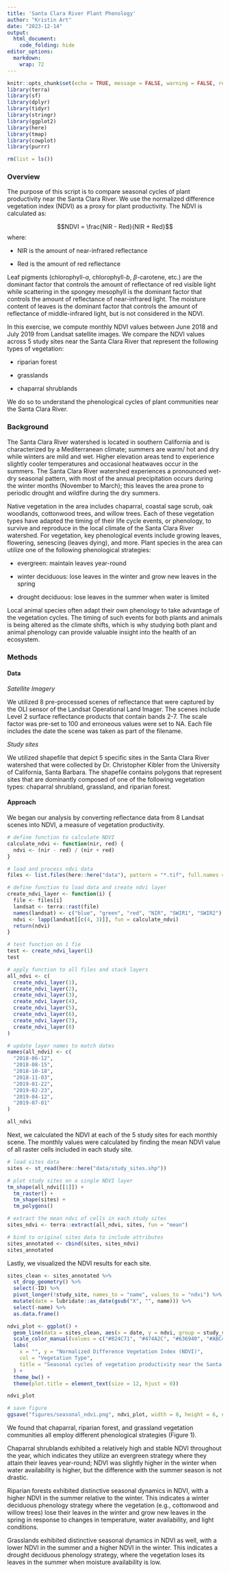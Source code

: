 ```yaml
---
title: 'Santa Clara River Plant Phenology'
author: "Kristin Art"
date: "2023-12-14"
output:   
  html_document:
    code_folding: hide
editor_options: 
  markdown: 
    wrap: 72
---
```


```r
knitr::opts_chunk$set(echo = TRUE, message = FALSE, warning = FALSE, results = FALSE)
library(terra)
library(sf)
library(dplyr)
library(tidyr)
library(stringr)
library(ggplot2)
library(here)
library(tmap)
library(cowplot)
library(purrr)

rm(list = ls())
```

### Overview

The purpose of this script is to compare seasonal cycles of plant
productivity near the Santa Clara River. We use the normalized
difference vegetation index (NDVI) as a proxy for plant productivity.
The NDVI is calculated as:

$$NDVI = \frac{NIR - Red}{NIR + Red}$$ where:

-   NIR is the amount of near-infrared reflectance

-   Red is the amount of red reflectance

Leaf pigments (chlorophyll-*a*, chlorophyll-*b*, $\beta$-carotene, etc.)
are the dominant factor that controls the amount of reflectance of red
visible light while scattering in the spongey mesophyll is the dominant
factor that controls the amount of reflectance of near-infrared light.
The moisture content of leaves is the dominant factor that controls the
amount of reflectance of middle-infrared light, but is not considered in
the NDVI.

In this exercise, we compute monthly NDVI values between June 2018 and
July 2019 from Landsat satellite images. We compare the NDVI values
across 5 study sites near the Santa Clara River that represent the
following types of vegetation:

-   riparian forest

-   grasslands

-   chaparral shrublands

We do so to understand the phenological cycles of plant communities near
the Santa Clara River.

### Background

The Santa Clara River watershed is located in southern California and is
characterized by a Mediterranean climate; summers are warm/ hot and dry
while winters are mild and wet. Higher elevation areas tend to
experience slightly cooler temperatures and occasional heatwaves occur
in the summers. The Santa Clara River watershed experiences a pronounced
wet-dry seasonal pattern, with most of the annual precipitation occurs
during the winter months (November to March); this leaves the area prone
to periodic drought and wildfire during the dry summers.

Native vegetation in the area includes chaparral, coastal sage scrub,
oak woodlands, cottonwood trees, and willow trees. Each of these
vegetation types have adapted the timing of their life cycle events, or
phenology, to survive and reproduce in the local climate of the Santa
Clara River watershed. For vegetation, key phenological events include
growing leaves, flowering, senescing (leaves dying), and more. Plant
species in the area can utilize one of the following phenological
strategies:

-   evergreen: maintain leaves year-round

-   winter deciduous: lose leaves in the winter and grow new leaves in
    the spring

-   drought deciduous: lose leaves in the summer when water is limited

Local animal species often adapt their own phenology to take advantage
of the vegetation cycles. The timing of such events for both plants and
animals is being altered as the climate shifts, which is why studying
both plant and animal phenology can provide valuable insight into the
health of an ecosystem.

### Methods

#### Data

*Satellite Imagery* 

We utilized 8 pre-processed scenes of reflectance
that were captured by the OLI sensor of the Landsat Operational Land
Imager. The scenes include Level 2 surface reflectance products that
contain bands 2-7. The scale factor was pre-set to 100 and erroneous
values were set to NA. Each file includes the date the scene was taken
as part of the filename.

*Study sites*

We utilized shapefile that depict 5 specific sites in the Santa Clara River watershed that were collected by Dr. Christopher Kibler from the University of California, Santa Barbara. The shapefile contains polygons that represent sites that are dominantly composed of one of the following vegetation types: chaparral shrubland, grassland, and riparian forest. 

#### Approach
We began our analysis by converting reflectance data from 8 Landsat scenes into NDVI, a measure of vegetation productivity.

```r
# define function to calculate NDVI
calculate_ndvi <- function(nir, red) {
  ndvi <- (nir - red) / (nir + red)
}

# load and process ndvi data
files <- list.files(here::here("data"), pattern = "*.tif", full.names = TRUE)

# define function to load data and create ndvi layer
create_ndvi_layer <- function(i) {
  file <- files[i]
  landsat <- terra::rast(file)
  names(landsat) <- c("blue", "green", "red", "NIR", "SWIR1", "SWIR2")
  ndvi <- lapp(landsat[[c(4, 3)]], fun = calculate_ndvi)
  return(ndvi)
}

# test function on 1 fie
test <- create_ndvi_layer(1)
test

# apply function to all files and stack layers
all_ndvi <- c(
  create_ndvi_layer(1),
  create_ndvi_layer(2),
  create_ndvi_layer(3),
  create_ndvi_layer(4),
  create_ndvi_layer(5),
  create_ndvi_layer(6),
  create_ndvi_layer(7),
  create_ndvi_layer(8)
)

# update layer names to match dates
names(all_ndvi) <- c(
  "2018-06-12",
  "2018-08-15",
  "2018-10-18",
  "2018-11-03",
  "2019-01-22",
  "2019-02-23",
  "2019-04-12",
  "2019-07-01"
)

all_ndvi
```

Next, we calculated the NDVI at each of the 5 study sites for each monthly scene. The monthly values were calculated by finding the mean NDVI value of all raster cells included in each study site. 
```r
# load sites data
sites <- st_read(here::here("data/study_sites.shp"))

# plot study sites on a single NDVI layer
tm_shape(all_ndvi[[1]]) +
  tm_raster() +
  tm_shape(sites) +
  tm_polygons()
```

```r
# extract the mean ndvi of cells in each study sites
sites_ndvi <- terra::extract(all_ndvi, sites, fun = "mean")

# bind to original sites data to include attributes
sites_annotated <- cbind(sites, sites_ndvi)
sites_annotated
```

Lastly, we visualized the NDVI results for each site.
```r
sites_clean <- sites_annotated %>%
  st_drop_geometry() %>%
  select(-ID) %>%
  pivot_longer(!study_site, names_to = "name", values_to = "ndvi") %>%
  mutate(date = lubridate::as_date(gsub("X", "", name))) %>%
  select(-name) %>%
  as.data.frame()
```

```r
ndvi_plot <- ggplot() +
  geom_line(data = sites_clean, aes(x = date, y = ndvi, group = study_site, col = study_site), linewidth = 1.5) +
  scale_color_manual(values = c("#824C71", "#474A2C", "#636940", "#ABC4AB", "#C97D60"), labels = c("Chaparral", "Riparian Forest 1", "Riparian Forest 2", "Riparian Forest 3", "Grassland")) +
  labs(
    x = "", y = "Normalized Difference Vegetation Index (NDVI)",
    col = "Vegetation Type",
    title = "Seasonal cycles of vegetation productivity near the Santa Clara River"
  ) +
  theme_bw() +
  theme(plot.title = element_text(size = 12, hjust = 0))

ndvi_plot

# save figure
ggsave("figures/seasonal_ndvi.png", ndvi_plot, width = 8, height = 6, units = "in")
```

We found that chaparral, riparian forest, and grassland vegetation communities all employ different phenological strategies (Figure 1). 

Chaparral shrublands exhibited a relatively high and stable NDVI throughout the year, which indicates they utilize an evergreen strategy where they attain their leaves year-round; NDVI was slightly higher in the winter when water availability is higher, but the difference with the summer season is not drastic. 

Riparian forests exhibited distinctive seasonal dynamics in NDVI, with a higher NDVI in the summer relative to the winter. This indicates a winter deciduous phenology strategy where the vegetation (e.g., cottonwood and willow trees) lose their leaves in the winter and grow new leaves in the spring in response to changes in temperature, water availability, and light conditions.

Grasslands exhibited distinctive seasonal dynamics in NDVI as well, with a lower NDVI in the summer and a higher NDVI in the winter. This indicates a drought deciduous phenology strategy, where the vegetation loses its leaves in the summer when moisture availability is low. 

